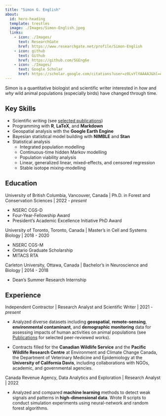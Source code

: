 ```yaml
---
title: "Simon G. English"
about:
  id: hero-heading
  template: trestles
  image: ./Images/Simon-English.jpeg
  links:
    - icon: ./Images/
      text: ResearchGate
      href: https://www.researchgate.net/profile/Simon-English
    - icon: github
      text: Github
      href: https://github.com/SGEng6e
    - icon: ./Images/
      text: Google Scholar
      href: https://scholar.google.com/citations?user=z0LvYlYAAAAJ&hl=en
---
```


::: {#hero-heading}
Simon is a quantitative biologist and scientific writer interested in *how* and *why* wild animal populations (especially birds) have changed through time.

## Key Skills

-   Scientific writing (see [selected publications](contributions.qmd))
-   Programming with **R**, **LaTeX**, and **Markdown**
-   Geospatial analysis with the **Google Earth Engine**
-   Bayesian statistical model building with **NIMBLE** and **Stan**
-   Statistical analysis
    -   Integrated population modelling
    -   Continuous-time hidden Markov modelling
    -   Population viability analysis
    -   Linear, generalized linear, mixed-effects, and censored regression
    -   Stable isotope mixing-modelling
    
:::

## Education

University of British Columbia, Vancouver, Canada \| Ph.D. in Forest and Conservation Sciences \| 2022 - *present*

-   NSERC CGS-D
-   Four-Year-Fellowship Award
-   President's Academic Excellence Initiative PhD Award

University of Toronto, Toronto, Canada \| Master's in Cell and Systems Biology \| 2018 - 2020

-   NSERC CGS-M
-   Ontario Graduate Scholarship
-   MITACS RTA

Carleton University, Ottawa, Canada \| Bachelor's in Neuroscience and Biology \| 2014 - 2018

-   Dean's Summer Research Internship

## Experience

Independent Contractor \| Research Analyst and Scientific Writer \| 2021 - *present*

- Analyzed diverse datasets including **geospatial**, **remote-sensing**, **environmental contaminant**, and **demographic monitoring** data for assessing impacts of human activities on animal populations (see [Publications](contributions.qmd) for selected peer-reviewed works).

- Contracts filled for the **Canadian Wildlife Service** and the **Pacific Wildlife Research Centre** at Environment and Climate Change Canada, the Department of Veterinary Medicine and Epidemiology at the **University of California Davis**, including collaborations with NGOs, academic, and governmental agencies.

Canada Revenue Agency, Data Analytics and Exploration \| Research Analyst \| 2022

- Analyzed and compared **machine learning** methods to detect weak signals and patterns in **high-dimensional data**. Wrote R scripts to conduct simulation experiments using neural-network and random forest algorithms.
